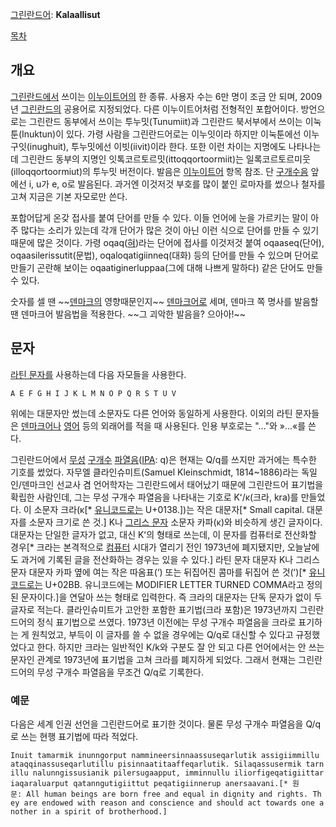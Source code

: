 [[그린란드어]]: '''Kalaallisut'''

[[목차]]

== 개요 ==
[[그린란드]]에서 쓰이는 [[이누이트어]]의 한 종류. 사용자 수는 6만 명이 조금 안 되며, 2009년 [[그린란드]]의 공용어로 지정되었다. 다른 이누이트어처럼 전형적인 포합어이다. 방언으로는 그린란드 동부에서 쓰이는 투누밋(Tunumiit)과 그린란드 북서부에서 쓰이는 이눅툰(Inuktun)이 있다. 가령 사람을 그린란드어로는 이누잇이라 하지만 이눅툰에선 이누구잇(inughuit), 투누밋에선 이빗(iivit)이라 한다. 또한 이런 차이는 지명에도 나타나는데 그린란드 동부의 지명인 잇톡코르토르밋(ittoqqortoormiit)는 일록코르토르미웃(illoqqortoormiut)의 투누밋 버전이다. 발음은 [[이누이트어]] 항목 참조. 단 [[구개수음]] 앞에선 i, u가 e, o로 발음된다. 과거엔 이것저것 부호를 많이 붙인 로마자를 썼으나 철자를 고쳐 지금은 기본 자모로만 쓴다.

포합어답게 온갖 접사를 붙여 단어를 만들 수 있다. 이들 언어에 눈을 가르키는 말이 아주 많다는 소리가 있는데 각개 단어가 많은 것이 아닌 이런 식으로 단어를 만들 수 있기 때문에 많은 것이다. 가령 oqaq([[혀]])라는 단어에 접사를 이것저것 붙여 oqaaseq(단어), oqaasilerissutit(문법), oqaloqatigiinneq(대화) 등의 단어를 만들 수 있으며 단어로 만들기 곤란해 보이는 oqaatiginerluppaa(그에 대해 나쁘게 말하다) 같은 단어도 만들 수 있다.

숫자를 셀 땐 ~~[[덴마크]]의 영향때문인지~~ [[덴마크어]]로 세며, 덴마크 쪽 명사를 발음할 땐 덴마크어 발음법을 적용한다. ~~그 괴악한 발음을? 으아아!~~

== 문자 ==
[[라틴 문자]]를 사용하는데 다음 자모들을 사용한다.

 A E F G H I J K L M N O P Q R S T U V

위에는 대문자만 썼는데 소문자도 다른 언어와 동일하게 사용한다. 이외의 라틴 문자들은 [[덴마크어]]나 [[영어]] 등의 외래어를 적을 때 사용된다. 인용 부호로는 "..."와 »...«를 쓴다.

그린란드어에서 [[무성음|무성]] [[구개수음|구개수]] [[파열음]]([[국제음성기호|IPA]]: {{{[}}}q{{{]}}})은 현재는 Q/q를 쓰지만 과거에는 특수한 기호를 썼었다. 자무엘 클라인슈미트(Samuel Kleinschmidt, 1814~1886)라는 독일인/덴마크인 선교사 겸 언어학자는 그린란드에서 태어났기 때문에 그린란드어 표기법을 확립한 사람인데, 그는 무성 구개수 파열음을 나타내는 기호로 Κʻ/ĸ(크라, kra)를 만들었다. 이 소문자 크라(ĸ[* [[유니코드]]로는 U+0138.])는 작은 대문자[* Small capital. 대문자를 소문자 크기로 쓴 것.] K나 [[그리스 문자]] 소문자 카파(ĸ)와 비슷하게 생긴 글자이다. 대문자는 단일한 글자가 없고, 대신 Κʻ의 형태로 쓰는데, 이 문자를 컴퓨터로 전산화할 경우[* 크라는 본격적으로 [[컴퓨터]] 시대가 열리기 전인 1973년에 폐지됐지만, 오늘날에도 과거에 기록된 글을 전산화하는 경우는 있을 수 있다.] 라틴 문자 대문자 K나 그리스 문자 대문자 카파 옆에 여는 작은 따옴표(‘) 또는 뒤집어진 콤마를 뒤집어 쓴 것(ʻ)[* [[유니코드]]로는 U+02BB. 유니코드에는 MODIFIER LETTER TURNED COMMA라고 정의된 문자이다.]을 연달아 쓰는 형태로 입력한다. 즉 크라의 대문자는 단독 문자가 없이 두 글자로 적는다. 클라인슈미트가 고안한 포함한 표기법(크라 포함)은 1973년까지 그린란드어의 정식 표기법으로 쓰였다. 1973년 이전에는 무성 구개수 파열음을 크라로 표기하는 게 원칙었고, 부득이 이 글자를 쓸 수 없을 경우에는 Q/q로 대신할 수 있다고 규정했었다고 한다. 하지만 크라는 일반적인 K/k와 구분도 잘 안 되고 다른 언어에서는 안 쓰는 문자인 관계로 1973년에 표기법을 고쳐 크라를 폐지하게 되었다. 그래서 현재는 그린란드어의 무성 구개수 파열음을 무조건 Q/q로 기록한다.

=== 예문 ===
다음은 세계 인권 선언을 그린란드어로 표기한 것이다. 물론 무성 구개수 파열음을 Q/q로 쓰는 현행 표기법에 따라 적었다.

 Inuit tamarmik inunngorput nammineersinnaassuseqarlutik assigiimmillu ataqqinassuseqarlutillu pisinnaatitaaffeqarlutik. Silaqassusermik tarnillu nalunngissusianik pilersugaapput, imminnullu iliorfigeqatigiittariaqaraluarput qatanngutigiittut peqatigiinnerup anersaavani.[* 원문: All human beings are born free and equal in dignity and rights. They are endowed with reason and conscience and should act towards one another in a spirit of brotherhood.]
